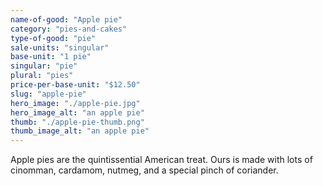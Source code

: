 ```yaml
---
name-of-good: "Apple pie"
category: "pies-and-cakes"
type-of-good: "pie"
sale-units: "singular"
base-unit: "1 pie"
singular: "pie"
plural: "pies"
price-per-base-unit: "$12.50"
slug: "apple-pie"
hero_image: "./apple-pie.jpg"
hero_image_alt: "an apple pie"
thumb: "./apple-pie-thumb.png"
thumb_image_alt: "an apple pie"
---
```


Apple pies are the quintissential American treat. Ours is made with lots of cinomman, cardamom, nutmeg, and a special pinch of coriander.
